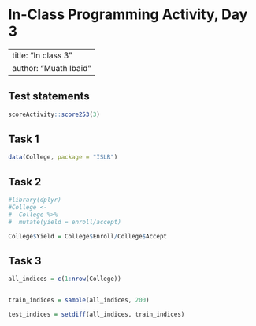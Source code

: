 # In-Class Programming Activity, Day 3

---
title: "In class 3"
author: "Muath Ibaid"
---



## Test statements

```r
scoreActivity::score253(3)
```

## Task 1 

```r
data(College, package = "ISLR")
```

## Task 2 

```r
#library(dplyr)
#College <- 
#  College %>% 
#  mutate(yield = enroll/accept)

College$Yield = College$Enroll/College$Accept
```

## Task 3 

```r
all_indices = c(1:nrow(College))


train_indices = sample(all_indices, 200)

test_indices = setdiff(all_indices, train_indices)
```


